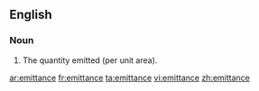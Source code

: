 ==English==

===Noun===
{{en-noun}}
{{wikipedia}}

#The quantity emitted (per unit area).

[[ar:emittance]]
[[fr:emittance]]
[[ta:emittance]]
[[vi:emittance]]
[[zh:emittance]]